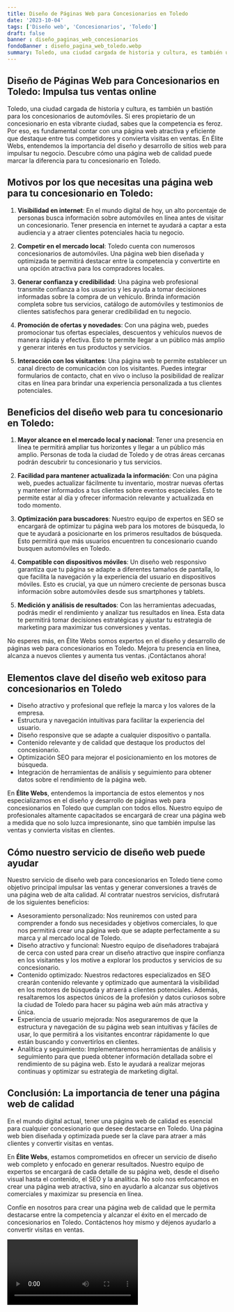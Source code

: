 ```yaml
---
title: Diseño de Páginas Web para Concesionarios en Toledo
date: '2023-10-04'
tags: ['Diseño web', 'Concesionarios', 'Toledo']
draft: false
banner : diseño_paginas_web_concesionarios
fondoBanner : diseño_pagina_web_toledo.webp
summary: Toledo, una ciudad cargada de historia y cultura, es también un bastión para los concesionarios de automóviles. Si eres propietario de un concesionario en esta vibrante ciudad, sabes que la competencia es feroz. Por eso, es fundamental contar con una página web atractiva y eficiente que destaque entre tus competidores y convierta visitas en ventas. En Élite Webs, entendemos la importancia del diseño y desarrollo de sitios web para impulsar tu negocio. Descubre cómo una página web de calidad puede marcar la diferencia para tu concesionario en Toledo.
---
```


## **Diseño de Páginas Web para Concesionarios en Toledo: Impulsa tus ventas online**

Toledo, una ciudad cargada de historia y cultura, es también un bastión para los concesionarios de automóviles. Si eres propietario de un concesionario en esta vibrante ciudad, sabes que la competencia es feroz. Por eso, es fundamental contar con una página web atractiva y eficiente que destaque entre tus competidores y convierta visitas en ventas. En Élite Webs, entendemos la importancia del diseño y desarrollo de sitios web para impulsar tu negocio. Descubre cómo una página web de calidad puede marcar la diferencia para tu concesionario en Toledo.

## **Motivos por los que necesitas una página web para tu concesionario en Toledo:**

1. **Visibilidad en internet**: En el mundo digital de hoy, un alto porcentaje de personas busca información sobre automóviles en línea antes de visitar un concesionario. Tener presencia en internet te ayudará a captar a esta audiencia y a atraer clientes potenciales hacia tu negocio.

2. **Competir en el mercado local**: Toledo cuenta con numerosos concesionarios de automóviles. Una página web bien diseñada y optimizada te permitirá destacar entre la competencia y convertirte en una opción atractiva para los compradores locales.

3. **Generar confianza y credibilidad**: Una página web profesional transmite confianza a los usuarios y les ayuda a tomar decisiones informadas sobre la compra de un vehículo. Brinda información completa sobre tus servicios, catálogo de automóviles y testimonios de clientes satisfechos para generar credibilidad en tu negocio.

4. **Promoción de ofertas y novedades**: Con una página web, puedes promocionar tus ofertas especiales, descuentos y vehículos nuevos de manera rápida y efectiva. Esto te permite llegar a un público más amplio y generar interés en tus productos y servicios.

5. **Interacción con los visitantes**: Una página web te permite establecer un canal directo de comunicación con los visitantes. Puedes integrar formularios de contacto, chat en vivo o incluso la posibilidad de realizar citas en línea para brindar una experiencia personalizada a tus clientes potenciales.

## **Beneficios del diseño web para tu concesionario en Toledo:**

1. **Mayor alcance en el mercado local y nacional**: Tener una presencia en línea te permitirá ampliar tus horizontes y llegar a un público más amplio. Personas de toda la ciudad de Toledo y de otras áreas cercanas podrán descubrir tu concesionario y tus servicios.

2. **Facilidad para mantener actualizada la información**: Con una página web, puedes actualizar fácilmente tu inventario, mostrar nuevas ofertas y mantener informados a tus clientes sobre eventos especiales. Esto te permite estar al día y ofrecer información relevante y actualizada en todo momento.

3. **Optimización para buscadores**: Nuestro equipo de expertos en SEO se encargará de optimizar tu página web para los motores de búsqueda, lo que te ayudará a posicionarte en los primeros resultados de búsqueda. Esto permitirá que más usuarios encuentren tu concesionario cuando busquen automóviles en Toledo.

4. **Compatible con dispositivos móviles**: Un diseño web responsivo garantiza que tu página se adapte a diferentes tamaños de pantalla, lo que facilita la navegación y la experiencia del usuario en dispositivos móviles. Esto es crucial, ya que un número creciente de personas busca información sobre automóviles desde sus smartphones y tablets.

5. **Medición y análisis de resultados**: Con las herramientas adecuadas, podrás medir el rendimiento y analizar tus resultados en línea. Esta data te permitirá tomar decisiones estratégicas y ajustar tu estrategia de marketing para maximizar tus conversiones y ventas.

No esperes más, en Élite Webs somos expertos en el diseño y desarrollo de páginas web para concesionarios en Toledo. Mejora tu presencia en línea, alcanza a nuevos clientes y aumenta tus ventas. ¡Contáctanos ahora!

<GifSeo />

<Cta />

## Elementos clave del diseño web exitoso para concesionarios en Toledo

- Diseño atractivo y profesional que refleje la marca y los valores de la empresa.
- Estructura y navegación intuitivas para facilitar la experiencia del usuario.
- Diseño responsive que se adapte a cualquier dispositivo o pantalla.
- Contenido relevante y de calidad que destaque los productos del concesionario.
- Optimización SEO para mejorar el posicionamiento en los motores de búsqueda.
- Integración de herramientas de análisis y seguimiento para obtener datos sobre el rendimiento de la página web.

En **Élite Webs**, entendemos la importancia de estos elementos y nos especializamos en el diseño y desarrollo de páginas web para concesionarios en Toledo que cumplan con todos ellos. Nuestro equipo de profesionales altamente capacitados se encargará de crear una página web a medida que no solo luzca impresionante, sino que también impulse las ventas y convierta visitas en clientes.

## Cómo nuestro servicio de diseño web puede ayudar

Nuestro servicio de diseño web para concesionarios en Toledo tiene como objetivo principal impulsar las ventas y generar conversiones a través de una página web de alta calidad. Al contratar nuestros servicios, disfrutará de los siguientes beneficios:

- Asesoramiento personalizado: Nos reuniremos con usted para comprender a fondo sus necesidades y objetivos comerciales, lo que nos permitirá crear una página web que se adapte perfectamente a su marca y al mercado local de Toledo.
- Diseño atractivo y funcional: Nuestro equipo de diseñadores trabajará de cerca con usted para crear un diseño atractivo que inspire confianza en los visitantes y los motive a explorar los productos y servicios de su concesionario.
- Contenido optimizado: Nuestros redactores especializados en SEO crearán contenido relevante y optimizado que aumentará la visibilidad en los motores de búsqueda y atraerá a clientes potenciales. Además, resaltaremos los aspectos únicos de la profesión y datos curiosos sobre la ciudad de Toledo para hacer su página web aún más atractiva y única.
- Experiencia de usuario mejorada: Nos aseguraremos de que la estructura y navegación de su página web sean intuitivas y fáciles de usar, lo que permitirá a los visitantes encontrar rápidamente lo que están buscando y convertirlos en clientes.
- Analítica y seguimiento: Implementaremos herramientas de análisis y seguimiento para que pueda obtener información detallada sobre el rendimiento de su página web. Esto le ayudará a realizar mejoras continuas y optimizar su estrategia de marketing digital.

## Conclusión: La importancia de tener una página web de calidad 

En el mundo digital actual, tener una página web de calidad es esencial para cualquier concesionario que desee destacarse en Toledo. Una página web bien diseñada y optimizada puede ser la clave para atraer a más clientes y convertir visitas en ventas.

En **Élite Webs**, estamos comprometidos en ofrecer un servicio de diseño web completo y enfocado en generar resultados. Nuestro equipo de expertos se encargará de cada detalle de su página web, desde el diseño visual hasta el contenido, el SEO y la analítica. No solo nos enfocamos en crear una página web atractiva, sino en ayudarlo a alcanzar sus objetivos comerciales y maximizar su presencia en línea.

Confíe en nosotros para crear una página web de calidad que le permita destacarse entre la competencia y alcanzar el éxito en el mercado de concesionarios en Toledo. Contáctenos hoy mismo y déjenos ayudarlo a convertir visitas en ventas.

<Video />

<CtaBot job='Concesionarios' city='Toledo'/>

<Gmaps query='Toledo+españa+maps' />